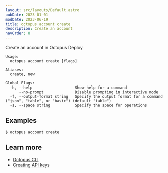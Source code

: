 ```yaml
---
layout: src/layouts/Default.astro
pubDate: 2023-01-01
modDate: 2023-06-19
title: octopus account create
description: Create an account
navOrder: 8
---
```


Create an account in Octopus Deploy

```
Usage:
  octopus account create [flags]

Aliases:
  create, new

Global Flags:
  -h, --help                   Show help for a command
      --no-prompt              Disable prompting in interactive mode
  -f, --output-format string   Specify the output format for a command ("json", "table", or "basic") (default "table")
  -s, --space string           Specify the space for operations

```

## Examples

<SamplesInstance />

```
$ octopus account create

```

## Learn more

- [Octopus CLI](/docs/octopus-rest-api/cli)
- [Creating API keys](/docs/octopus-rest-api/how-to-create-an-api-key)